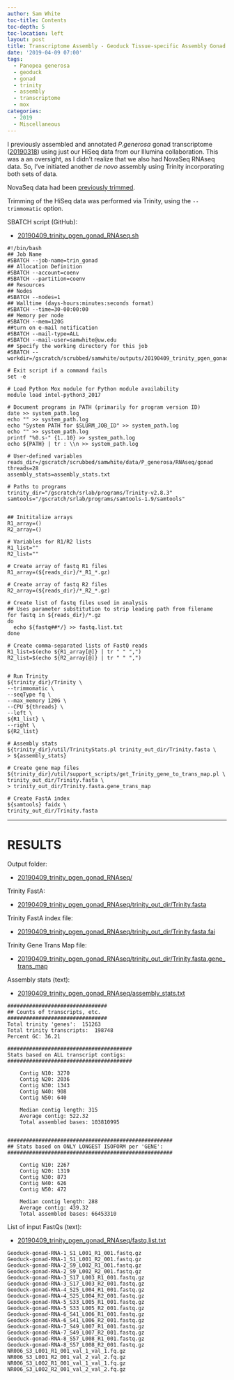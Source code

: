 ```yaml
---
author: Sam White
toc-title: Contents
toc-depth: 5
toc-location: left
layout: post
title: Transcriptome Assembly - Geoduck Tissue-specific Assembly Gonad HiSeq and NovaSeq Data on Mox
date: '2019-04-09 07:00'
tags:
  - Panopea generosa
  - geoduck
  - gonad
  - trinity
  - assembly
  - transcriptome
  - mox
categories:
  - 2019
  - Miscellaneous
---
```


I previously assembled and annotated _P.generosa_ gonad transcriptome ([20190318](https://robertslab.github.io/sams-notebook/posts/2019/2019-03-18-Transcriptome-Annotation---Geoduck-Gonad-with-Trinotate-on-Mox/)) using just our HiSeq data from our Illumina collaboration. This was a an oversight, as I didn't realize that we also had NovaSeq RNAseq data. So, I've initiated another _de novo_ assembly using Trinity incorporating both sets of data.

NovaSeq data had been [previously trimmed](https://robertslab.github.io/sams-notebook/posts/2018/2018-01-25-adapter-trimming-and-fastqc-illumina-geoduck-novaseq-data/).

Trimming of the HiSeq data was performed via Trinity, using the `--trimmomatic` option.

SBATCH script (GitHub):

- [20190409_trinity_pgen_gonad_RNAseq.sh](https://github.com/RobertsLab/sams-notebook/blob/master/sbatch_scripts/20190409_trinity_pgen_gonad_RNAseq.sh)

```shell
#!/bin/bash
## Job Name
#SBATCH --job-name=trin_gonad
## Allocation Definition
#SBATCH --account=coenv
#SBATCH --partition=coenv
## Resources
## Nodes
#SBATCH --nodes=1
## Walltime (days-hours:minutes:seconds format)
#SBATCH --time=30-00:00:00
## Memory per node
#SBATCH --mem=120G
##turn on e-mail notification
#SBATCH --mail-type=ALL
#SBATCH --mail-user=samwhite@uw.edu
## Specify the working directory for this job
#SBATCH --workdir=/gscratch/scrubbed/samwhite/outputs/20190409_trinity_pgen_gonad_RNAseq

# Exit script if a command fails
set -e

# Load Python Mox module for Python module availability
module load intel-python3_2017

# Document programs in PATH (primarily for program version ID)
date >> system_path.log
echo "" >> system_path.log
echo "System PATH for $SLURM_JOB_ID" >> system_path.log
echo "" >> system_path.log
printf "%0.s-" {1..10} >> system_path.log
echo ${PATH} | tr : \\n >> system_path.log

# User-defined variables
reads_dir=/gscratch/scrubbed/samwhite/data/P_generosa/RNAseq/gonad
threads=28
assembly_stats=assembly_stats.txt

# Paths to programs
trinity_dir="/gscratch/srlab/programs/Trinity-v2.8.3"
samtools="/gscratch/srlab/programs/samtools-1.9/samtools"


## Inititalize arrays
R1_array=()
R2_array=()

# Variables for R1/R2 lists
R1_list=""
R2_list=""

# Create array of fastq R1 files
R1_array=(${reads_dir}/*_R1_*.gz)

# Create array of fastq R2 files
R2_array=(${reads_dir}/*_R2_*.gz)

# Create list of fastq files used in analysis
## Uses parameter substitution to strip leading path from filename
for fastq in ${reads_dir}/*.gz
do
  echo ${fastq##*/} >> fastq.list.txt
done

# Create comma-separated lists of FastQ reads
R1_list=$(echo ${R1_array[@]} | tr " " ",")
R2_list=$(echo ${R2_array[@]} | tr " " ",")


# Run Trinity
${trinity_dir}/Trinity \
--trimmomatic \
--seqType fq \
--max_memory 120G \
--CPU ${threads} \
--left \
${R1_list} \
--right \
${R2_list}

# Assembly stats
${trinity_dir}/util/TrinityStats.pl trinity_out_dir/Trinity.fasta \
> ${assembly_stats}

# Create gene map files
${trinity_dir}/util/support_scripts/get_Trinity_gene_to_trans_map.pl \
trinity_out_dir/Trinity.fasta \
> trinity_out_dir/Trinity.fasta.gene_trans_map

# Create FastA index
${samtools} faidx \
trinity_out_dir/Trinity.fasta
```

---

# RESULTS

Output folder:

- [20190409_trinity_pgen_gonad_RNAseq/](http://gannet.fish.washington.edu/Atumefaciens/20190409_trinity_pgen_gonad_RNAseq/)

Trinity FastA:

- [20190409_trinity_pgen_gonad_RNAseq/trinity_out_dir/Trinity.fasta](http://gannet.fish.washington.edu/Atumefaciens/20190409_trinity_pgen_gonad_RNAseq/trinity_out_dir/Trinity.fasta)

Trinity FastA index file:

- [20190409_trinity_pgen_gonad_RNAseq/trinity_out_dir/Trinity.fasta.fai](http://gannet.fish.washington.edu/Atumefaciens/20190409_trinity_pgen_gonad_RNAseq/trinity_out_dir/Trinity.fasta.fai)

Trinity Gene Trans Map file:

- [20190409_trinity_pgen_gonad_RNAseq/trinity_out_dir/Trinity.fasta.gene_trans_map](http://gannet.fish.washington.edu/Atumefaciens/20190409_trinity_pgen_gonad_RNAseq/trinity_out_dir/Trinity.fasta.gene_trans_map)


Assembly stats (text):

- [20190409_trinity_pgen_gonad_RNAseq/assembly_stats.txt](http://gannet.fish.washington.edu/Atumefaciens/20190409_trinity_pgen_gonad_RNAseq/assembly_stats.txt)

```
################################
## Counts of transcripts, etc.
################################
Total trinity 'genes':	151263
Total trinity transcripts:	198748
Percent GC: 36.21

########################################
Stats based on ALL transcript contigs:
########################################

	Contig N10: 3270
	Contig N20: 2036
	Contig N30: 1343
	Contig N40: 908
	Contig N50: 640

	Median contig length: 315
	Average contig: 522.32
	Total assembled bases: 103810995


#####################################################
## Stats based on ONLY LONGEST ISOFORM per 'GENE':
#####################################################

	Contig N10: 2267
	Contig N20: 1319
	Contig N30: 873
	Contig N40: 626
	Contig N50: 472

	Median contig length: 288
	Average contig: 439.32
	Total assembled bases: 66453310
```

List of input FastQs (text):

- [20190409_trinity_pgen_gonad_RNAseq/fastq.list.txt](http://gannet.fish.washington.edu/Atumefaciens/20190409_trinity_pgen_gonad_RNAseq/fastq.list.txt)

```
Geoduck-gonad-RNA-1_S1_L001_R1_001.fastq.gz
Geoduck-gonad-RNA-1_S1_L001_R2_001.fastq.gz
Geoduck-gonad-RNA-2_S9_L002_R1_001.fastq.gz
Geoduck-gonad-RNA-2_S9_L002_R2_001.fastq.gz
Geoduck-gonad-RNA-3_S17_L003_R1_001.fastq.gz
Geoduck-gonad-RNA-3_S17_L003_R2_001.fastq.gz
Geoduck-gonad-RNA-4_S25_L004_R1_001.fastq.gz
Geoduck-gonad-RNA-4_S25_L004_R2_001.fastq.gz
Geoduck-gonad-RNA-5_S33_L005_R1_001.fastq.gz
Geoduck-gonad-RNA-5_S33_L005_R2_001.fastq.gz
Geoduck-gonad-RNA-6_S41_L006_R1_001.fastq.gz
Geoduck-gonad-RNA-6_S41_L006_R2_001.fastq.gz
Geoduck-gonad-RNA-7_S49_L007_R1_001.fastq.gz
Geoduck-gonad-RNA-7_S49_L007_R2_001.fastq.gz
Geoduck-gonad-RNA-8_S57_L008_R1_001.fastq.gz
Geoduck-gonad-RNA-8_S57_L008_R2_001.fastq.gz
NR006_S3_L001_R1_001_val_1_val_1.fq.gz
NR006_S3_L001_R2_001_val_2_val_2.fq.gz
NR006_S3_L002_R1_001_val_1_val_1.fq.gz
NR006_S3_L002_R2_001_val_2_val_2.fq.gz
```
